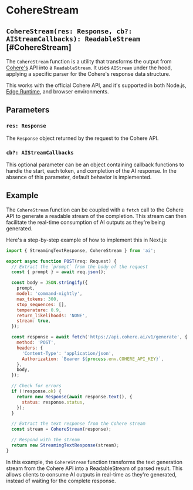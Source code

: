 # CohereStream

## `CohereStream(res: Response, cb?: AIStreamCallbacks): ReadableStream` [#CohereStream]

The `CohereStream` function is a utility that transforms the output from [Cohere's](https://www.cohere.com) API into a `ReadableStream`. It uses `AIStream` under the hood, applying a specific parser for the Cohere's response data structure.

This works with the official Cohere API, and it's supported in both Node.js, [Edge Runtime](https://edge-runtime.vercel.app), and browser environments.

## Parameters

### `res: Response`

The `Response` object returned by the request to the Cohere API.

### `cb?: AIStreamCallbacks`

This optional parameter can be an object containing callback functions to handle the start, each token, and completion of the AI response. In the absence of this parameter, default behavior is implemented.

## Example

The `CohereStream` function can be coupled with a `fetch` call to the Cohere API to generate a readable stream of the completion. This stream can then facilitate the real-time consumption of AI outputs as they're being generated.

Here's a step-by-step example of how to implement this in Next.js:

```js filename="app/api/completion/route.ts"
import { StreamingTextResponse, CohereStream } from 'ai';

export async function POST(req: Request) {
  // Extract the `prompt` from the body of the request
  const { prompt } = await req.json();

  const body = JSON.stringify({
    prompt,
    model: 'command-nightly',
    max_tokens: 300,
    stop_sequences: [],
    temperature: 0.9,
    return_likelihoods: 'NONE',
    stream: true,
  });

  const response = await fetch('https://api.cohere.ai/v1/generate', {
    method: 'POST',
    headers: {
      'Content-Type': 'application/json',
      Authorization: `Bearer ${process.env.COHERE_API_KEY}`,
    },
    body,
  });

  // Check for errors
  if (!response.ok) {
    return new Response(await response.text(), {
      status: response.status,
    });
  }

  // Extract the text response from the Cohere stream
  const stream = CohereStream(response);

  // Respond with the stream
  return new StreamingTextResponse(stream);
}
```

In this example, the `CohereStream` function transforms the text generation stream from the Cohere API into a ReadableStream of parsed result. This allows clients to consume AI outputs in real-time as they're generated, instead of waiting for the complete response.
